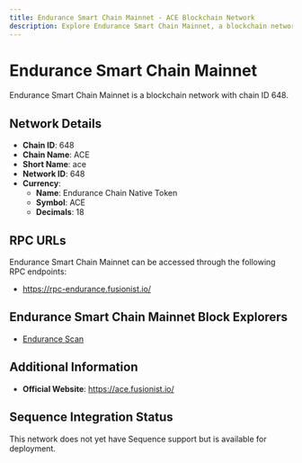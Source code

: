 ```yaml
--- 
title: Endurance Smart Chain Mainnet - ACE Blockchain Network
description: Explore Endurance Smart Chain Mainnet, a blockchain network with chain ID 648. Learn about its native currency, Endurance Chain Native Token, and how to interact with the network.
---
```


# Endurance Smart Chain Mainnet

Endurance Smart Chain Mainnet is a blockchain network with chain ID 648.

## Network Details

- **Chain ID**: 648
- **Chain Name**: ACE
- **Short Name**: ace
- **Network ID**: 648
- **Currency**: 
  - **Name**: Endurance Chain Native Token
  - **Symbol**: ACE
  - **Decimals**: 18

## RPC URLs

Endurance Smart Chain Mainnet can be accessed through the following RPC endpoints:

- https://rpc-endurance.fusionist.io/

## Endurance Smart Chain Mainnet Block Explorers

- [Endurance Scan](https://explorer.endurance.fusionist.io)

## Additional Information

- **Official Website**: https://ace.fusionist.io/

## Sequence Integration Status

This network does not yet have Sequence support but is available for deployment.
